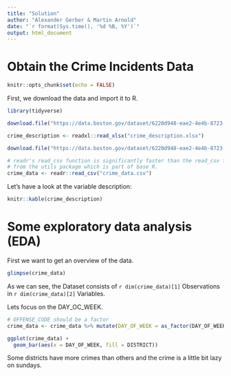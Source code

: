 ```yaml
---
title: "Solution"
author: "Alexander Gerber & Martin Arnold"
date: "`r format(Sys.time(), '%d %B, %Y')`"
output: html_document
---
```


# Obtain the Crime Incidents Data

```r
knitr::opts_chunk$set(echo = FALSE)
```

First, we download the data and import it to R.

```r
library(tidyverse)

download.file("https://data.boston.gov/dataset/6220d948-eae2-4e4b-8723-2dc8e67722a3/resource/9c30453a-fefa-4fe0-b51a-5fc09b0f4655/download/rmscrimeincidentfieldexplanation.xlsx", destfile = "crime_description.xlsx")

crime_description <- readxl::read_xlsx("crime_description.xlsx")

download.file("https://data.boston.gov/dataset/6220d948-eae2-4e4b-8723-2dc8e67722a3/resource/12cb3883-56f5-47de-afa5-3b1cf61b257b/download/tmp5kc2h34q.csv", destfile = "crime_data.csv")

# readr's read_csv function is significantly faster than the read_csv function
# from the utils package which is part of base R.
crime_data <- readr::read_csv("crime_data.csv")
```

Let's have a look at the variable description:

```r
knitr::kable(crime_description)
```

# Some exploratory data analysis (EDA)

First we want to get an overview of the data.

```r
glimpse(crime_data)
```

As we can see, the Dataset consists of `r dim(crime_data)[1]` Observations in `r dim(crime_data)[2]` Variables.

Lets focus on the DAY_OC_WEEK.

```r
# OFFENSE_CODE should be a factor
crime_data <- crime_data %>% mutate(DAY_OF_WEEK = as_factor(DAY_OF_WEEK))

ggplot(crime_data) +
  geom_bar(aes(x = DAY_OF_WEEK, fill = DISTRICT))

```

Some districts have more crimes than others and the crime is a little bit lazy on sundays.
